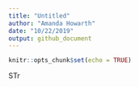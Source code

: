 ```yaml
---
title: "Untitled"
author: "Amanda Howarth"
date: "10/22/2019"
output: github_document
---
```


```r
knitr::opts_chunk$set(echo = TRUE)
```

STr